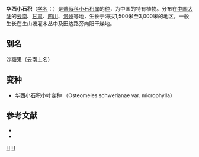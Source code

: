 {{Infraspeciesbox
| genus = Osteomeles
| species = schwerianae
| varietas = schwerinae
| authority = 
}}

'''华西小石积'''（[[学名|学名]]：{{lang|la|''Osteomeles schwerianae''}}）是[[蔷薇科|蔷薇科]][[小石积属|小石积属]]的[[种|种]]，为中国的特有植物。分布在[[中国大陆|中国大陆]]的[[云南|云南]]、[[甘肃|甘肃]]、[[四川|四川]]、[[贵州|贵州]]等地，生长于海拔1,500米至3,000米的地区，一般生长在生山坡灌木丛中及田边路旁向阳干燥地。

== 别名 ==
沙糖果（云南土名）

== 变种 ==
* 华西小石积小叶变种 （Osteomeles schwerianae var. microphylla）

== 参考文献 ==
<div class="references-small">
*{{FRPS}}
* {{cite web| url =http://www.bioinfo.cn/db05/KmzwSpecies.php?action=view&id=19108| title =华西小石积（原变种）| work =《中国高等植物数据库全库》| publisher =中国科学院微生物研究所| author =昆明植物研究所| accessdate =2009-02-25| deadurl =yes| archiveurl =https://web.archive.org/web/20160305101649/http://www.bioinfo.cn/db05/KmzwSpecies.php?action=view&id=19108| archivedate =2016-03-05}}
</div>
{{Taxonbar|from=Q2712759}}

[[Category:小石积属|H]]
[[Category:中国特有植物|H]]